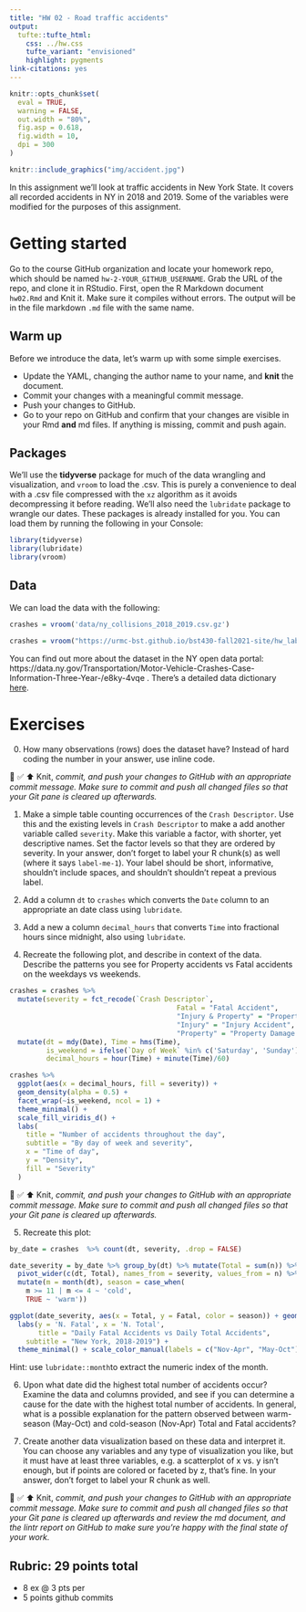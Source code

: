 ```yaml
---
title: "HW 02 - Road traffic accidents"
output: 
  tufte::tufte_html:
    css: ../hw.css
    tufte_variant: "envisioned"
    highlight: pygments
link-citations: yes
---
```


```r
knitr::opts_chunk$set(
  eval = TRUE,
  warning = FALSE,
  out.width = "80%",
  fig.asp = 0.618,
  fig.width = 10,
  dpi = 300
)
```

```r
knitr::include_graphics("img/accident.jpg")
```

In this assignment we'll look at traffic accidents in New York State.
It covers all recorded accidents in NY in 2018 and 2019.  Some of the variables were modified for the purposes of this assignment.

# Getting started

Go to the course GitHub organization and locate your homework repo, which should be named `hw-2-YOUR_GITHUB_USERNAME`.
Grab the URL of the repo, and clone it in RStudio.
First, open the R Markdown document `hw02.Rmd` and Knit it.
Make sure it compiles without errors.
The output will be in the file markdown `.md` file with the same name.

## Warm up

Before we introduce the data, let's warm up with some simple exercises.

-   Update the YAML, changing the author name to your name, and **knit** the document.
-   Commit your changes with a meaningful commit message.
-   Push your changes to GitHub.
-   Go to your repo on GitHub and confirm that your changes are visible in your Rmd **and** md files. If anything is missing, commit and push again.

## Packages

We'll use the **tidyverse** package for much of the data wrangling and visualization, and `vroom` to load the .csv.  This is purely a convenience to deal with a .csv file compressed with the `xz` algorithm as it avoids decompressing it before reading.  We'll also need the `lubridate` package to wrangle our dates.
These packages is already installed for you.
You can load them by running the following in your Console:

```r
library(tidyverse)
library(lubridate)
library(vroom)
```

## Data

We can load the data with the following:
```r
crashes = vroom('data/ny_collisions_2018_2019.csv.gz')
```

```r
crashes = vroom("https://urmc-bst.github.io/bst430-fall2021-site/hw_lab_instruction/hw02-accidents/data/ny_collisions_2018_2019.csv.gz")
```

You can find out more about the dataset in the NY open data portal:  https://data.ny.gov/Transportation/Motor-Vehicle-Crashes-Case-Information-Three-Year-/e8ky-4vqe .  There's a detailed data dictionary [here](https://data.ny.gov/api/views/e8ky-4vqe/files/991fc5ad-3c1d-4eb1-908a-86343907be58?download=true&filename=NYSDMV_Crashes_CaseInformation_DataDictionary.pdf).

# Exercises

0.  How many observations (rows) does the dataset have? Instead of hard coding the number in your answer, use inline code.


🧶 ✅ ⬆️ Knit, *commit, and push your changes to GitHub with an appropriate commit message. Make sure to commit and push all changed files so that your Git pane is cleared up afterwards.*

1.  Make a simple table counting occurrences of the `Crash Descriptor`.  Use this and the existing levels in `Crash Descriptor` to make a add another variable called `severity`.  Make this variable a factor, with shorter, yet descriptive names.  Set the factor levels so that they are ordered by severity.  In your answer, don't forget to label your R chunk(s) as well (where it says `label-me-1`). Your label should be short, informative, shouldn't include spaces, and shouldn't shouldn't repeat a previous label.

2.  Add a column `dt` to `crashes` which converts the `Date` column to an appropriate an date class using `lubridate`.

3.  Add a new a column `decimal_hours` that converts `Time` into fractional hours since midnight, also using `lubridate`.

4.  Recreate the following plot, and describe in context of the data. 
Describe the patterns you see for Property accidents vs Fatal accidents on the weekdays vs weekends.

```r
crashes = crashes %>% 
  mutate(severity = fct_recode(`Crash Descriptor`,
                                         Fatal = "Fatal Accident",
                                         "Injury & Property" = "Property Damage & Injury Accident",
                                         "Injury" = "Injury Accident",
                                         "Property" = "Property Damage Accident")) %>%
  mutate(dt = mdy(Date), Time = hms(Time), 
         is_weekend = ifelse(`Day of Week` %in% c('Saturday', 'Sunday'), 'weekend', 'weekday'), 
         decimal_hours = hour(Time) + minute(Time)/60)

crashes %>%
  ggplot(aes(x = decimal_hours, fill = severity)) +
  geom_density(alpha = 0.5) +
  facet_wrap(~is_weekend, ncol = 1) +
  theme_minimal() +
  scale_fill_viridis_d() +
  labs(
    title = "Number of accidents throughout the day",
    subtitle = "By day of week and severity",
    x = "Time of day",
    y = "Density",
    fill = "Severity"
  )
```

 🧶 ✅ ⬆️ Knit, *commit, and push your changes to GitHub with an appropriate commit message. Make sure to commit and push all changed files so that your Git pane is cleared up afterwards.*

5.  Recreate this plot:

```r
by_date = crashes  %>% count(dt, severity, .drop = FALSE)

date_severity = by_date %>% group_by(dt) %>% mutate(Total = sum(n)) %>%
  pivot_wider(c(dt, Total), names_from = severity, values_from = n) %>%
  mutate(m = month(dt), season = case_when(
    m >= 11 | m <= 4 ~ 'cold',
    TRUE ~ 'warm'))

ggplot(date_severity, aes(x = Total, y = Fatal, color = season)) + geom_jitter(height = .2) + 
  labs(y = 'N. Fatal', x = 'N. Total',   
       title = "Daily Fatal Accidents vs Daily Total Accidents",
    subtitle = "New York, 2018-2019") + 
  theme_minimal() + scale_color_manual(labels = c("Nov-Apr", "May-Oct"), values = c('purple', 'orange'))
```
Hint: use `lubridate::month`to extract the numeric index of the month.

6. Upon what date did the highest total number of accidents occur?  Examine the data and columns provided, and see if you can determine a cause for the date with the highest total number of accidents.  In general, what is a possible explanation for the pattern observed between warm-season (May-Oct) and cold-season (Nov-Apr) Total and Fatal accidents?

7.  Create another data visualization based on these data and interpret it. You can choose any variables and any type of visualization you like, but it must have at least three variables, e.g. a scatterplot of x vs. y isn't enough, but if points are colored or faceted by z, that's fine. In your answer, don't forget to label your R chunk as well.

 🧶 ✅ ⬆️ Knit, *commit, and push your changes to GitHub with an appropriate commit message. Make sure to commit and push all changed files so that your Git pane is cleared up afterwards and review the md document, and the lintr report on GitHub to make sure you're happy with the final state of your work.*

## Rubric: 29 points total

*  8 ex @ 3 pts per
*  5 points github commits
